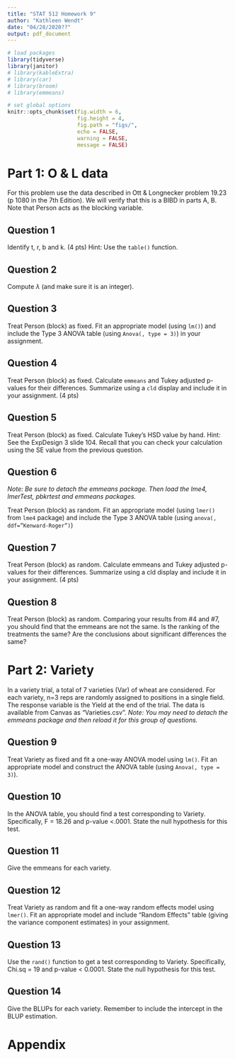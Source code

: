 ```yaml
---
title: "STAT 512 Homework 9"
author: "Kathleen Wendt"
date: "04/28/2020??"
output: pdf_document
---
```


```r
# load packages
library(tidyverse)
library(janitor)
# library(kableExtra)
# library(car)
# library(broom)
# library(emmeans)
```

```r
# set global options
knitr::opts_chunk$set(fig.width = 6, 
                      fig.height = 4, 
                      fig.path = "figs/",
                      echo = FALSE, 
                      warning = FALSE, 
                      message = FALSE)
```

# Part 1: O & L data

For this problem use the data described in Ott & Longnecker problem 19.23 (p 1080 in the 7th Edition). We will verify that this is a BIBD in parts A, B. Note that Person acts as the blocking variable.

## Question 1

Identify t, r, b and k. (4 pts) Hint: Use the `table()` function.

## Question 2

Compute $\lambda$ (and make sure it is an integer).

## Question 3

Treat Person (block) as fixed. Fit an appropriate model (using `lm()`) and include the Type 3 ANOVA table (using `Anova(, type = 3)`) in your assignment.

## Question 4

Treat Person (block) as fixed. Calculate `emmeans` and Tukey adjusted p-values for their differences. Summarize using a `cld` display and include it in your assignment. (4 pts)

## Question 5

Treat Person (block) as fixed. Calculate Tukey’s HSD value by hand. Hint: See the ExpDesign 3 slide 104. Recall that you can check your calculation using the SE value from the previous question.

## Question 6

_Note: Be sure to detach the emmeans package. Then load the lme4, lmerTest, pbkrtest and emmeans packages._

Treat Person (block) as random. Fit an appropriate model (using `lmer()` from `lme4` package) and include the Type 3 ANOVA table (using `anova(, ddf=”Kenward-Roger”)`)

## Question 7

Treat Person (block) as random. Calculate emmeans and Tukey adjusted p-values for their differences. Summarize using a cld display and include it in your assignment. (4 pts)

## Question 8

Treat Person (block) as random. Comparing your results from #4 and #7, you should find that the emmeans are not the same. Is the ranking of the treatments the same? Are the conclusions about significant differences the same?

# Part 2: Variety

In a variety trial, a total of 7 varieties (Var) of wheat are considered. For each variety, n=3 reps are randomly assigned to positions in a single field. The response variable is the Yield at the end of the trial. The data is available from Canvas as “Varieties.csv”. _Note: You may need to detach the emmeans package and then reload it for this group of questions._

## Question 9

Treat Variety as fixed and fit a one-way ANOVA model using `lm()`. Fit an appropriate model and construct the ANOVA table (using `Anova(, type = 3)`).

## Question 10

In the ANOVA table, you should find a test corresponding to Variety. Specifically, F = 18.26 and p-value <.0001. State the null hypothesis for this test.

## Question 11

Give the emmeans for each variety.

## Question 12

Treat Variety as random and fit a one-way random effects model using `lmer()`. Fit an appropriate model and include “Random Effects” table (giving the variance component estimates) in your assignment.

## Question 13

Use the `rand()` function to get a test corresponding to Variety. Specifically, Chi.sq = 19 and p-value < 0.0001. State the null hypothesis for this test.

## Question 14

Give the BLUPs for each variety. Remember to include the intercept in the BLUP estimation.

\newpage

# Appendix

```r
```
